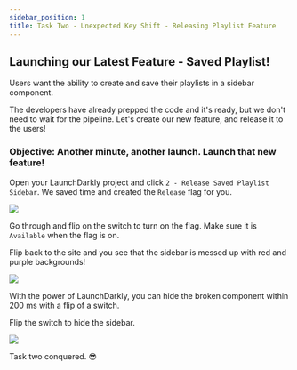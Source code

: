 ```yaml
---
sidebar_position: 1
title: Task Two - Unexpected Key Shift - Releasing Playlist Feature
---
```



## Launching our Latest Feature - Saved Playlist!

Users want the ability to create and save their playlists in a sidebar component.

The developers have already prepped the code and it's ready, but we don't need to wait for the pipeline. Let's create our new feature, and release it to the users!

### Objective\: Another minute, another launch. Launch that new feature!

Open your LaunchDarkly project and click `2 - Release Saved Playlist Sidebar`. We saved time and created the `Release` flag for you.

<img src="/releaseSidebar.png" />

Go through and flip on the switch to turn on the flag. Make sure it is `Available` when the flag is on.

Flip back to the site and you see that the sidebar is messed up with red and purple backgrounds!

<img src="/brokenSidebar.png" />

With the power of LaunchDarkly, you can hide the broken component within 200 ms with a flip of a switch.

Flip the switch to hide the sidebar.

<img src="/turnOffFlagSidebar.png" />

Task two conquered. 😎

